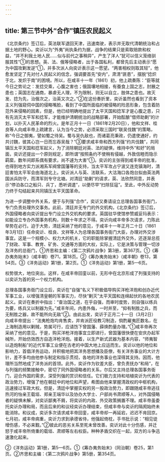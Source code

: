 ```yaml
---
---
---
```

title: 第三节中外“合作”镇压农民起义
---



《北京条约》签订后，英法联军退回天津，迅速南驶，表示并无取代清朝统治和占据土地的野心。奕䜣以为“外夷”尚执条约为据，战争的结果只是索取赔款和权益，“并不利我土地人民……似与前代之事稍异”，产生了洋人“犹可以信义笼络驯服其性”①的思想。英、法、俄等侵略者，出于各国私利，都曾先后主动表示“愿为中国攻剿发逆”①，并多次派人向奕䜣表示这一愿望。“两害相权则取其轻”，他愈发坚定了先对付人民起义的信念，强调要首先“安内”，肃清“匪患”，摆脱“捻炽于北，发炽于南”的困境。所以，在咸丰十一年（1861）初，他上疏奏陈：“臣等就今日之势论之：发捻交乘，心腹之害也；俄国壤地相接，有蚕食上国之志，肘腋之患也；英国志在通商，暴虐无人理，不为限制，则无以自立，肢体之患也。故灭发、捻为先，治俄次之，治英又次之。”②在这份奏折里，奕䜣虽然也看到了资本主义列强窥伺中国的侵略嘴脸，看到了中国所面临的被侵略的险恶形象，包含着防范外来侵略的因素，但是，他已经明确地提出了太平天国和捻军才是心腹之患，只有先消灭太平军和捻军，才能维护清朝统治的战略部署，开始酝酿“借师助剿”的计划，以扑灭人民革命的烈火。是年正月十一日（1861年2月20日），他和文祥、桂良等人向咸丰帝上疏建言，认为当今之势，必须采取三国时“联吴伐魏”的策略，称“今日之御夷，譬如蜀之待吴。蜀与吴仇敌也，而诸葛亮秉政，仍遣使通好，约共讨魏，彼其心岂一日而忘吞吴哉？”③要求咸丰帝和西方列强“约共伐魏”，共同镇压太平天国和捻军起义，为了消除朝廷对英、法的疑惧，维持中外“和好”的局面，奕䜣还提出一个原则规定，即所谓“按照条约不使稍有侵越，外敦信睦而隐示羁縻，数年间即系偶有要求，尚不遽为大害”①。奕䜣的主张得到咸丰帝的批准，也得到地方实力派湘系军阀曾国藩等的支持，当太平军攻占宁波又连克镇海时，清廷害怕太平军会由海道北上。奕䜣派人与英、法联系，大沽海口各炮台拟由英法两国派兵防守，而清军则专守北塘。对清廷“助剿”的请求，英、法欣然同意，并表示“停泊各口之船只、兵丁，悉听调遣”，以便尽早“扫除狂寇”。至此，中外反动势力终于勾结起来共同镇压太平天国革命。

为进一步调整中外关系，便于与列强“合作”，奕䜣又奏请设立总理各国事务衙门，专门负责处理外交事务。此前，清廷并无专门的外交机构，《北京条约》签订后，外国侵略者向奕䜣提出专门设立外交机构的要求。英国驻华使馆参赞威妥玛表示：如能设立专办外国事务机构，则数十年求之不得。奕䜣向咸丰帝多次请求，力陈此举势在必行。迫于大势，清廷采纳了他的意见，于咸丰十一年正月二十日（1861年3月1日）任命奕䜣、桂良、文祥等人为总理各国事务衙门大臣，办理对外交涉事宜。这是一个规模小、权力大的机关，它的职能除掌握清廷外交外，还逐渐总揽了财政、军事、教育、矿务、交通等方面的大权，实际上，它是决策与管理一切涉及洋务的总衙门，①齐思和主编：《第二次鸦片战争》第3册，第367页。①《筹办夷务始末》（咸丰朝）卷71，第18页。②《筹办夷务始末》（咸丰朝》卷13，第54页。③《洋务运动》第1册，第2页。①《洋务运动》第1册，第5—6页。

权势很大，地位突出。这样，在咸丰帝回銮以前，无形中在北京形成了列强支持的以奕䜣为首的另一个权力机构。

总理各国事务衙门设立后，奕䜣在“自强”名义下积极倡导购买洋枪洋炮和创办近代军事工业，以增强清皇朝的军事实力，尽快“剿灭”太平天国和连绵起伏的各地农民起义。奕䜣在奏折中指出：“查治国之道，在乎自强，而审时度势，则自强以练兵为要，练兵又以制器为先。”咸丰年间，内患外侮，一时并至，“抑有制胜之兵，而无制胜之器，故不能所向无敌”②。由此出发，奕䜣于正月二十一日（3月2日）向咸丰帝提出：“法夷枪炮均肯售卖，并肯派匠役教习制造，倘酌雇夷匠数名，在上海制造用以剿贼，势属可行，应请饬下曾国藩、薛焕酌量办理。”①咸丰帝再次采纳了他的意见。于是，购买洋枪洋炮事宜立即进行，曾国藩很快便在安庆办起军械所，开始仿效西方自造洋枪洋炮。接着，以生产新式武器为基本内容，“师夷智以造炮制船”的近代军事工业便在古老的中国大地上应运而生。奕䜣以他的地位和影响力，首倡洋务运动，并积极地把其洋务思想播及臣僚，有关洋务事业的大计方针，差不多均由他参与制定和指示贯彻，各地的洋务事业也深得其支持。因而，他理所当然地成了洋务派的首领。此外，奕䜣作为钦差大臣，曾负责抚办“和局”，在与列强的频繁接触中，密切了同外国侵略者的关系，尔后又主持总理各国事务衙门，迎合外国的需求，深受列强的赏识和信任。它们极力支持和培植奕䜣为代表的政治势力，增强了他在朝廷中的地位和声望，希图由他来掌握清政权的中枢机构，迅速接过军政大权。但是，清廷中掌握实权的另一股政治势力，即跟随咸丰帝逃往热河的怡亲王载垣、郑亲王端华以及协办大学士、户部尚书肃顺等人，对外国侵略者的疑惧未解，对奕䜣鄙夷不屑，将奕䜣的内政、外交政策搁置不理。咸丰帝虽委托奕䜣办理和局，而且后来的和议经奕䜣办理结束，但咸丰帝与奕䜣的隔阂始终未能消除。和议成，奕䜣多次请求咸丰帝回銮，咸丰帝却一再延宕，迟迟不肯回京。七月初，咸丰帝病重，奕䜣力求到承德省侍，他强起倚枕，手书批示说：“相见徒增伤感，不必来觐。”②彼此的恶劣关系至死未曾改善。奕䜣对此十分伤感，并迁怒于咸丰帝所倚重的载垣、肃顺等左右权臣。种种矛盾交织在一起，双方的斗争迅速激化起来。

②《洋务运动》第1册，第5—6页。①《筹办夷务始末》（同治朝）卷25，第1页。②齐思和主编：《第二次鸦片战争》第5册，第354页。